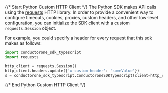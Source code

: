 {/* Start Python Custom HTTP Client */}
The Python SDK makes API calls using the [requests](https://pypi.org/project/requests/) HTTP library.  In order to provide a convenient way to configure timeouts, cookies, proxies, custom headers, and other low-level configuration, you can initialize the SDK client with a custom `requests.Session` object.

For example, you could specify a header for every request that this sdk makes as follows:
```python
import conductorone_sdk_typescript
import requests

http_client = requests.Session()
http_client.headers.update({'x-custom-header': 'someValue'})
s = conductorone_sdk_typescript.ConductoroneSDKTypescript(client=http_client)
```
{/* End Python Custom HTTP Client */}
